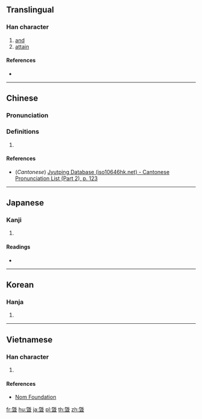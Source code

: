 {{also|暨}}
==Translingual==

===Han character===
{{Han char|rn=72|rad=日|as=12|sn=16|four=|canj=HUAM|ids=⿱旣旦}}

# [[and]]
# [[attain]]

====References====
* {{Han ref|kx=0500.020|dkj=14165|hdz=21531.070|uh=66C1|ud=26305}}

----

==Chinese==
{{zh-forms}}

===Pronunciation===
{{zh-pron
|m=jì
|c=kei3
|mc=y
|oc=y
|ma=
|cat=conj,v
}}

===Definitions===
# {{rfdef|lang=zh}}

====References====
* (''Cantonese'') [http://www.iso10646hk.net/jp/document/download.jsp Jyutping Database (iso10646hk.net) - Cantonese Pronunciation List (Part 2), p. 123]

----

==Japanese==

===Kanji===
{{ja-kanji|grade=|rs=日12}}

# {{defn|lang=ja|sort=日12}}

====Readings====
* {{ja-readings|on=[[き]] (ki)|kun=[[およぶ]] (oyobu)}}

----

==Korean==

===Hanja===
{{ko-hanja|hangeul=기|eumhun=|rv=gi|mr=ki|y=ki}}

# {{defn|lang=ko|sort=日12}}

----

==Vietnamese==

===Han character===
{{vi-readings|rs=日12|hanviet=hí}}

# {{defn|lang=vi|sort=日12}}

====References====
* [http://nomfoundation.org/common/nom_details.php?codepoint=66c1 Nom Foundation]

[[fr:曁]]
[[hu:曁]]
[[ja:曁]]
[[pl:曁]]
[[th:曁]]
[[zh:曁]]